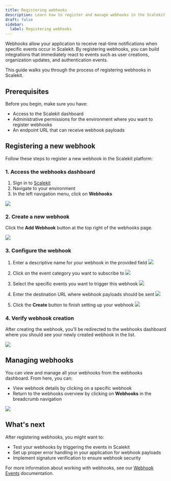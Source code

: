 ```yaml
---
title: Registering webhooks
description: Learn how to register and manage webhooks in the Scalekit platform to receive real-time event notifications.
draft: false
sidebar:
  label: Registering webhooks
---
```


Webhooks allow your application to receive real-time notifications when specific events occur in Scalekit. By registering webhooks, you can build integrations that immediately react to events such as user creations, organization updates, and authentication events.

This guide walks you through the process of registering webhooks in Scalekit.

## Prerequisites

Before you begin, make sure you have:

- Access to the Scalekit dashboard
- Administrative permissions for the environment where you want to register webhooks
- An endpoint URL that can receive webhook payloads

## Registering a new webhook

Follow these steps to register a new webhook in the Scalekit platform:

### 1. Access the webhooks dashboard

1. Sign in to [Scalekit](https://app.scalekit.com/)
2. Navigate to your environment
3. In the left navigation menu, click on **Webhooks**

  ![](/assets/guides/product/registering-webhooks/step-2-click-webhooks.png)

### 2. Create a new webhook

Click the **Add Webhook** button at the top right of the webhooks page.

![](/assets/guides/product/registering-webhooks/step-3-click-add-webhook.png)

### 3. Configure the webhook

1. Enter a descriptive name for your webhook in the provided field
    ![](/assets/guides/product/registering-webhooks/step-4-enter-name.png)

2. Click on the event category you want to subscribe to
    ![](/assets/guides/product/registering-webhooks/step-5-click-event.png)

3. Select the specific events you want to trigger this webhook
    ![](/assets/guides/product/registering-webhooks/step-6-select-event.png)

4. Enter the destination URL where webhook payloads should be sent
    ![](/assets/guides/product/registering-webhooks/step-7-enter-url.png)


5. Click the **Create** button to finish setting up your webhook
    ![](/assets/guides/product/registering-webhooks/step-8-click-create.png)

### 4. Verify webhook creation

After creating the webhook, you'll be redirected to the webhooks dashboard where you should see your newly created webhook in the list.

![](/assets/guides/product/registering-webhooks/step-9-view-webhook.png)

## Managing webhooks

You can view and manage all your webhooks from the webhooks dashboard. From here, you can:

- View webhook details by clicking on a specific webhook
- Return to the webhooks overview by clicking on **Webhooks** in the breadcrumb navigation

![](/assets/guides/product/registering-webhooks/step-10-return-to-webhooks.png)

## What's next

After registering webhooks, you might want to:

- Test your webhooks by triggering the events in Scalekit
- Set up proper error handling in your application for webhook payloads
- Implement signature verification to ensure webhook security

For more information about working with webhooks, see our [Webhook Events](/api/webhook-events) documentation.
